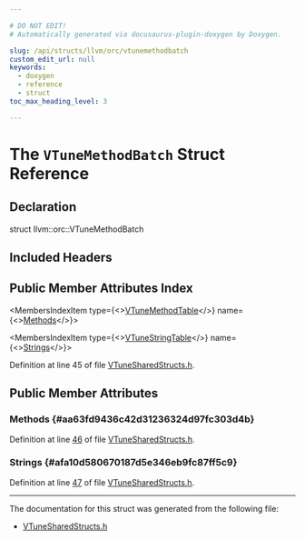 ```yaml
---

# DO NOT EDIT!
# Automatically generated via docusaurus-plugin-doxygen by Doxygen.

slug: /api/structs/llvm/orc/vtunemethodbatch
custom_edit_url: null
keywords:
  - doxygen
  - reference
  - struct
toc_max_heading_level: 3

---
```





# The `VTuneMethodBatch` Struct Reference

<DoxygenPage pluginConfig={pluginConfig}>



## Declaration

<CodeBlock>struct llvm::orc::VTuneMethodBatch</CodeBlock>

## Included Headers

<IncludesList>
<IncludesListItem
  filePath="llvm/ExecutionEngine/Orc/Shared/VTuneSharedStructs.h"
  permalink="/docs/api/files/include/include/llvm/include/llvm/executionengine/include/llvm/executionengine/orc/include/llvm/executionengine/orc/shared/vtunesharedstructs-h"
  isLocal="true" />
</IncludesList>

## Public Member Attributes Index

<MembersIndex>

<MembersIndexItem
  type={<><a href="/docs/api/namespaces/llvm/orc/#aa18bac9c38918f7a617062e2079c19bb">VTuneMethodTable</a></>}
  name={<><a href="#aa63fd9436c42d31236324d97fc303d4b">Methods</a></>}>
</MembersIndexItem>

<MembersIndexItem
  type={<><a href="/docs/api/namespaces/llvm/orc/#ab8e2988259710ad769f8f59b8ac8dd94">VTuneStringTable</a></>}
  name={<><a href="#afa10d580670187d5e346eb9fc87ff5c9">Strings</a></>}>
</MembersIndexItem>

</MembersIndex>


Definition at line 45 of file <a href="/docs/api/files/include/include/llvm/include/llvm/executionengine/include/llvm/executionengine/orc/include/llvm/executionengine/orc/shared/vtunesharedstructs-h">VTuneSharedStructs.h</a>.

<SectionDefinition>

## Public Member Attributes

### Methods {#aa63fd9436c42d31236324d97fc303d4b}

<MemberDefinition
  prototype="VTuneMethodTable llvm::orc::VTuneMethodBatch::Methods">

Definition at line <a href="/docs/api/files/include/include/llvm/include/llvm/executionengine/include/llvm/executionengine/orc/include/llvm/executionengine/orc/shared/vtunesharedstructs-h/#l00046">46</a> of file <a href="/docs/api/files/include/include/llvm/include/llvm/executionengine/include/llvm/executionengine/orc/include/llvm/executionengine/orc/shared/vtunesharedstructs-h">VTuneSharedStructs.h</a>.
</MemberDefinition>

### Strings {#afa10d580670187d5e346eb9fc87ff5c9}

<MemberDefinition
  prototype="VTuneStringTable llvm::orc::VTuneMethodBatch::Strings">

Definition at line <a href="/docs/api/files/include/include/llvm/include/llvm/executionengine/include/llvm/executionengine/orc/include/llvm/executionengine/orc/shared/vtunesharedstructs-h/#l00047">47</a> of file <a href="/docs/api/files/include/include/llvm/include/llvm/executionengine/include/llvm/executionengine/orc/include/llvm/executionengine/orc/shared/vtunesharedstructs-h">VTuneSharedStructs.h</a>.
</MemberDefinition>

</SectionDefinition>

<hr/>

The documentation for this struct was generated from the following file:

<ul>
<li><a href="/docs/api/files/include/include/llvm/include/llvm/executionengine/include/llvm/executionengine/orc/include/llvm/executionengine/orc/shared/vtunesharedstructs-h">VTuneSharedStructs.h</a></li>
</ul>

</DoxygenPage>

